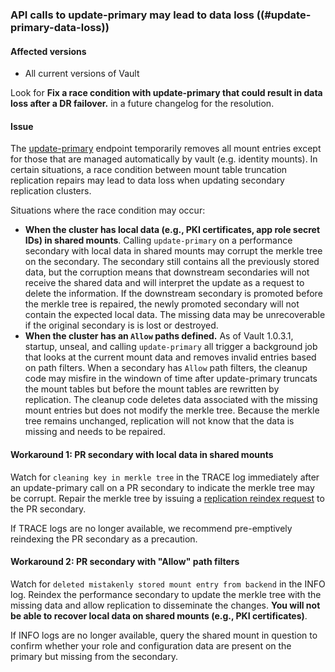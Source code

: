 ### API calls to update-primary may lead to data loss ((#update-primary-data-loss))

#### Affected versions

- All current versions of Vault

<Tip title="We are actively working on the underlying issue">

Look for **Fix a race condition with update-primary that could result in data
loss after a DR failover.** in a future changelog for the resolution.

</Tip>

#### Issue

The [update-primary](/vault/api-docs/system/replication/replication-performance#update-performance-secondary-s-primary)
endpoint temporarily removes all mount entries except for those that are managed
automatically by vault (e.g. identity mounts). In certain situations, a race
condition between mount table truncation replication repairs may lead to data
loss when updating secondary replication clusters. 

Situations where the race condition may occur:

- **When the cluster has local data (e.g., PKI certificates, app role secret IDs)
  in shared mounts**.
  Calling `update-primary` on a performance secondary with local data in shared
  mounts may corrupt the merkle tree on the secondary. The secondary still
  contains all the previously stored data, but the corruption means that
  downstream secondaries will not receive the shared data and will interpret the
  update as a request to delete the information. If the downstream secondary is
  promoted before the merkle tree is repaired, the newly promoted secondary will
  not contain the expected local data. The missing data may be unrecoverable if
  the original secondary is is lost or destroyed.
- **When the cluster has an `Allow` paths defined.**
  As of Vault 1.0.3.1, startup, unseal, and calling `update-primary` all trigger a
  background job that looks at the current mount data and removes invalid entries
  based on path filters. When a secondary has `Allow` path filters, the cleanup
  code may misfire in the windown of time after update-primary truncats the mount
  tables but before the mount tables are rewritten by replication. The cleanup
  code deletes data associated with the missing mount entries but does not modify
  the merkle tree. Because the merkle tree remains unchanged, replication will not
  know that the data is missing and needs to be repaired.

#### Workaround 1: PR secondary with local data in shared mounts

Watch for `cleaning key in merkle tree` in the TRACE log immediately after an
update-primary call on a PR secondary to indicate the merkle tree may be
corrupt. Repair the merkle tree by issuing a
[replication reindex request](/vault/api-docs/system/replication#reindex-replication)
to the PR secondary.

If TRACE logs are no longer available, we recommend pre-emptively reindexing the
PR secondary as a precaution.

#### Workaround 2: PR secondary with "Allow" path filters

Watch for `deleted mistakenly stored mount entry from backend` in the INFO log.
Reindex the performance secondary to update the merkle tree with the missing
data and allow replication to disseminate the changes. **You will not be able to
recover local data on shared mounts (e.g., PKI certificates)**.

If INFO logs are no longer available, query the shared mount in question to
confirm whether your role and configuration data are present on the primary but
missing from the secondary.